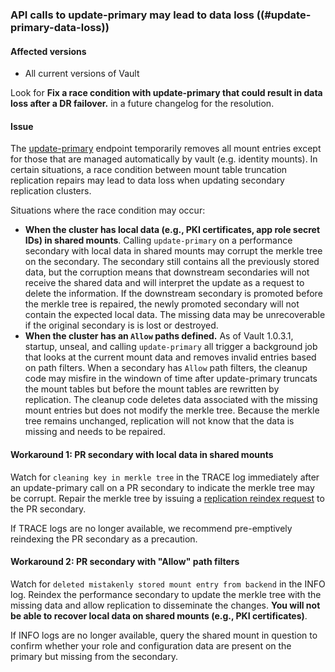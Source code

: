 ### API calls to update-primary may lead to data loss ((#update-primary-data-loss))

#### Affected versions

- All current versions of Vault

<Tip title="We are actively working on the underlying issue">

Look for **Fix a race condition with update-primary that could result in data
loss after a DR failover.** in a future changelog for the resolution.

</Tip>

#### Issue

The [update-primary](/vault/api-docs/system/replication/replication-performance#update-performance-secondary-s-primary)
endpoint temporarily removes all mount entries except for those that are managed
automatically by vault (e.g. identity mounts). In certain situations, a race
condition between mount table truncation replication repairs may lead to data
loss when updating secondary replication clusters. 

Situations where the race condition may occur:

- **When the cluster has local data (e.g., PKI certificates, app role secret IDs)
  in shared mounts**.
  Calling `update-primary` on a performance secondary with local data in shared
  mounts may corrupt the merkle tree on the secondary. The secondary still
  contains all the previously stored data, but the corruption means that
  downstream secondaries will not receive the shared data and will interpret the
  update as a request to delete the information. If the downstream secondary is
  promoted before the merkle tree is repaired, the newly promoted secondary will
  not contain the expected local data. The missing data may be unrecoverable if
  the original secondary is is lost or destroyed.
- **When the cluster has an `Allow` paths defined.**
  As of Vault 1.0.3.1, startup, unseal, and calling `update-primary` all trigger a
  background job that looks at the current mount data and removes invalid entries
  based on path filters. When a secondary has `Allow` path filters, the cleanup
  code may misfire in the windown of time after update-primary truncats the mount
  tables but before the mount tables are rewritten by replication. The cleanup
  code deletes data associated with the missing mount entries but does not modify
  the merkle tree. Because the merkle tree remains unchanged, replication will not
  know that the data is missing and needs to be repaired.

#### Workaround 1: PR secondary with local data in shared mounts

Watch for `cleaning key in merkle tree` in the TRACE log immediately after an
update-primary call on a PR secondary to indicate the merkle tree may be
corrupt. Repair the merkle tree by issuing a
[replication reindex request](/vault/api-docs/system/replication#reindex-replication)
to the PR secondary.

If TRACE logs are no longer available, we recommend pre-emptively reindexing the
PR secondary as a precaution.

#### Workaround 2: PR secondary with "Allow" path filters

Watch for `deleted mistakenly stored mount entry from backend` in the INFO log.
Reindex the performance secondary to update the merkle tree with the missing
data and allow replication to disseminate the changes. **You will not be able to
recover local data on shared mounts (e.g., PKI certificates)**.

If INFO logs are no longer available, query the shared mount in question to
confirm whether your role and configuration data are present on the primary but
missing from the secondary.